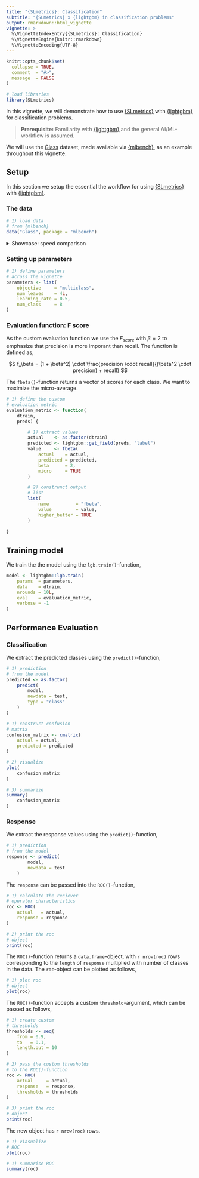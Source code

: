 ```yaml
---
title: "{SLmetrics}: Classification"
subtitle: "{SLmetrics} x {lightgbm} in classification problems"
output: rmarkdown::html_vignette
vignette: >
  %\VignetteIndexEntry{{SLmetrics}: Classification}
  %\VignetteEngine{knitr::rmarkdown}
  %\VignetteEncoding{UTF-8}
---
```


```r
knitr::opts_chunk$set(
  collapse = TRUE,
  comment  = "#>",
  message  = FALSE
)
```

```r
# load libraries
library(SLmetrics)
```


In this vignette, we will demonstrate how to use [{SLmetrics}](https://github.com/serkor1/SLmetrics) with [{lightgbm}](https://github.com/microsoft/LightGBM) for classification problems. 

> **Prerequisite:** Familiarity with [{lightgbm}](https://github.com/microsoft/LightGBM)  and the general AI/ML-workflow is assumed.

We will use the [Glass](https://archive.ics.uci.edu/dataset/42/glass+identification) dataset, made available via [{mlbench}](https://cran.r-project.org/package=mlbench), as an example throughout this vignette.

## Setup

In this section we setup the essential the workflow for using [{SLmetrics}](https://github.com/serkor1/SLmetrics) with [{lightgbm}](https://github.com/microsoft/LightGBM).

### The data

```r
# 1) load data
# from {mlbench}
data("Glass", package = "mlbench")
```

<details>
<summary> Showcase: speed comparison </summary>

```r
# 1.1) define the features
# and outcomes
outcome  <- c("Type")
features <- setdiff(x = colnames(Glass), y = outcome)

# 2) split data in training
# and test

# 2.1) set seed for 
# for reproducibility
set.seed(1903)

# 2.2) exttract
# indices with a simple
# 80/10 split
index <- sample(1:nrow(Glass), size = 0.8 * nrow(Glass))

# 1.1) extract training
# data and construct
# as lgb.Dataset
train <- Glass[index,]
dtrain <- lightgbm::lgb.Dataset(
    data  = data.matrix(train[,features]),
    label = train$Type
)
# 1.2) extract test
# data
test <- Glass[-index,]


# 1.2.1) extract actual
# values and constuct
# as.factor for {SLmetrics}
# methods
actual <- as.factor(
    test$Type
)

# 1.2.2) construct as data.matrix
# for predict method
test <- data.matrix(
    test[,features]
)
```

</details>


### Setting up parameters
```r
# 1) define parameters
# across the vignette
parameters <- list(
    objective     = "multiclass",
    num_leaves    = 4L,
    learning_rate = 0.5,
    num_class     = 8
)
```

### Evaluation function: F score

As the custom evaluation function we use the $F_{score}$ with $\beta = 2$ to emphasize that precision is more imporant than recall. The function is defined as,

$$
f_\beta = (1 + \beta^2) \cdot \frac{precision \cdot recall}{(\beta^2 \cdot precision) + recall}
$$

The `fbeta()`-function returns a vector of scores for each class. We want to maximize the micro-average.

```r
# 1) define the custom
# evaluation metric
evaluation_metric <- function(
    dtrain, 
    preds) {

        # 1) extract values
        actual    <- as.factor(dtrain)
        predicted <- lightgbm::get_field(preds, "label")
        value     <- fbeta(
            actual    = actual,
            predicted = predicted,
            beta      = 2,
            micro     = TRUE
        )

        # 2) construnct output
        # list
        list(
            name          = "fbeta",
            value         = value,
            higher_better = TRUE 
        )
    
}
```

## Training model

We train the the model using the `lgb.train()`-function,

```r
model <- lightgbm::lgb.train(
    params  = parameters,
    data    = dtrain,
    nrounds = 10L,
    eval    = evaluation_metric,
    verbose = -1
)
```

## Performance Evaluation

### Classification

We extract the predicted classes using the `predict()`-function,

```r
# 1) prediction
# from the model
predicted <- as.factor(
    predict(
        model,
        newdata = test,
        type = "class"
    )
)
```

```r
# 1) construct confusion
# matrix
confusion_matrix <- cmatrix(
    actual = actual,
    predicted = predicted
)

# 2) visualize
plot(
    confusion_matrix
)

# 3) summarize
summary(
    confusion_matrix
)
```


### Response

We extract the response values using the `predict()`-function,

```r
# 1) prediction
# from the model
response <- predict(
        model,
        newdata = test
    )

```

The `response` can be passed into the `ROC()`-function,

```r
# 1) calculate the reciever
# operator characteristics
roc <- ROC(
    actual   = actual,
    response = response
)

# 2) print the roc
# object
print(roc)
```

The `ROC()`-function returns a `data.frame`-object, with `r nrow(roc)` rows corresponding to the `length` of `response` multiplied with number of classes in the data. The `roc`-object can be plotted as follows,

```r
# 1) plot roc
# object
plot(roc)
```


The `ROC()`-function accepts a custom `threshold`-argument, which can be passed as follows,

```r
# 1) create custom
# thresholds
thresholds <- seq(
    from = 0.9,
    to   = 0.1,
    length.out = 10
)

# 2) pass the custom thresholds
# to the ROC()-function
roc <- ROC(
    actual     = actual,
    response   = response,
    thresholds = thresholds 
)

# 3) print the roc
# object
print(roc)
```

The new object has `r nrow(roc)` rows. 

```r
# 1) viasualize
# ROC
plot(roc)
```

```r
# 1) summarise ROC
summary(roc)
```